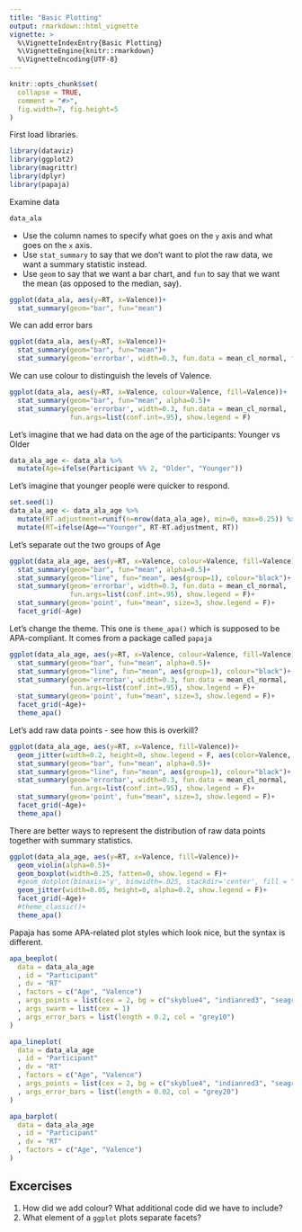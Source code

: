 ```yaml
---
title: "Basic Plotting"
output: rmarkdown::html_vignette
vignette: >
  %\VignetteIndexEntry{Basic Plotting}
  %\VignetteEngine{knitr::rmarkdown}
  %\VignetteEncoding{UTF-8}
---
```


```r
knitr::opts_chunk$set(
  collapse = TRUE,
  comment = "#>",
  fig.width=7, fig.height=5
)
```

First load libraries.

```r
library(dataviz)
library(ggplot2)
library(magrittr)
library(dplyr)
library(papaja)
```

Examine data

```r
data_ala
```

* Use the column names to specify what goes on the `y` axis and what goes on the `x` axis.
* Use `stat_summary` to say that we don't want to plot the raw data, we want a summary statistic instead.
* Use `geom` to say that we want a bar chart, and `fun` to say that we want the mean (as opposed to the median, say). 

```r
ggplot(data_ala, aes(y=RT, x=Valence))+
  stat_summary(geom="bar", fun="mean")
```

We can add error bars

```r
ggplot(data_ala, aes(y=RT, x=Valence))+
  stat_summary(geom="bar", fun="mean")+
  stat_summary(geom='errorbar', width=0.3, fun.data = mean_cl_normal, fun.args=list(conf.int=.95))
```

We can use colour to distinguish the levels of Valence.

```r
ggplot(data_ala, aes(y=RT, x=Valence, colour=Valence, fill=Valence))+
  stat_summary(geom="bar", fun="mean", alpha=0.5)+
  stat_summary(geom='errorbar', width=0.3, fun.data = mean_cl_normal, 
               fun.args=list(conf.int=.95), show.legend = F)
```

Let's imagine that we had data on the age of the participants: Younger vs Older

```r
data_ala_age <- data_ala %>% 
  mutate(Age=ifelse(Participant %% 2, "Older", "Younger"))
```

Let's imagine that younger people were quicker to respond.

```r
set.seed(1)
data_ala_age <- data_ala_age %>% 
  mutate(RT.adjustment=runif(n=nrow(data_ala_age), min=0, max=0.25)) %>% 
  mutate(RT=ifelse(Age=="Younger", RT-RT.adjustment, RT))
```

Let's separate out the two groups of Age

```r
ggplot(data_ala_age, aes(y=RT, x=Valence, colour=Valence, fill=Valence))+
  stat_summary(geom="bar", fun="mean", alpha=0.5)+
  stat_summary(geom="line", fun="mean", aes(group=1), colour="black")+
  stat_summary(geom='errorbar', width=0.3, fun.data = mean_cl_normal, 
               fun.args=list(conf.int=.95), show.legend = F)+
  stat_summary(geom='point', fun="mean", size=3, show.legend = F)+
  facet_grid(~Age)
```

Let's change the theme. This one is `theme_apa()` which is supposed to be APA-compliant. It comes from a package called `papaja`

```r
ggplot(data_ala_age, aes(y=RT, x=Valence, colour=Valence, fill=Valence))+
  stat_summary(geom="bar", fun="mean", alpha=0.5)+
  stat_summary(geom="line", fun="mean", aes(group=1), colour="black")+
  stat_summary(geom='errorbar', width=0.3, fun.data = mean_cl_normal, 
               fun.args=list(conf.int=.95), show.legend = F)+
  stat_summary(geom='point', fun="mean", size=3, show.legend = F)+
  facet_grid(~Age)+
  theme_apa()
```

Let's add raw data points - see how this is overkill?

```r
ggplot(data_ala_age, aes(y=RT, x=Valence, fill=Valence))+
  geom_jitter(width=0.2, height=0, show.legend = F, aes(color=Valence, fill=Valence))+
  stat_summary(geom="bar", fun="mean", alpha=0.5)+
  stat_summary(geom="line", fun="mean", aes(group=1), colour="black")+
  stat_summary(geom='errorbar', width=0.3, fun.data = mean_cl_normal, 
               fun.args=list(conf.int=.95), show.legend = F)+
  stat_summary(geom='point', fun="mean", size=3, show.legend = F)+
  facet_grid(~Age)+
  theme_apa()
```

There are better ways to represent the distribution of raw data points together with summary statistics.

```r
ggplot(data_ala_age, aes(y=RT, x=Valence, fill=Valence))+
  geom_violin(alpha=0.5)+
  geom_boxplot(width=0.25, fatten=0, show.legend = F)+
  #geom_dotplot(binaxis='y', binwidth=.025, stackdir='center', fill = "grey", dotsize=0.5, position=position_dodge(0.75)) +
  geom_jitter(width=0.05, height=0, alpha=0.2, show.legend = F)+
  facet_grid(~Age)+
  #theme_classic()+
  theme_apa()
```



Papaja has some APA-related plot styles which look nice, but the syntax is different.

```r
apa_beeplot(
  data = data_ala_age
  , id = "Participant"
  , dv = "RT"
  , factors = c("Age", "Valence")
  , args_points = list(cex = 2, bg = c("skyblue4", "indianred3", "seagreen4"), col = "white")
  , args_swarm = list(cex = 1)
  , args_error_bars = list(length = 0.2, col = "grey10")
)

apa_lineplot(
  data = data_ala_age
  , id = "Participant"
  , dv = "RT"
  , factors = c("Age", "Valence")
  , args_points = list(cex = 2, bg = c("skyblue4", "indianred3", "seagreen4"), col = "white")
  , args_error_bars = list(length = 0.02, col = "grey20")
)

apa_barplot(
  data = data_ala_age
  , id = "Participant"
  , dv = "RT"
  , factors = c("Age", "Valence")
)
```

## Excercises

1. How did we add colour? What additional code did we have to include?
1. What element of a `ggplot` plots separate facets?
